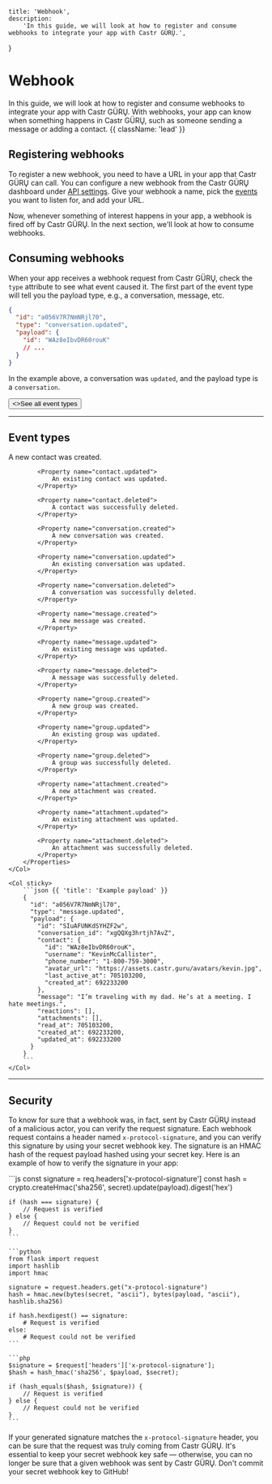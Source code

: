     title: 'Webhook',
    description:
        'In this guide, we will look at how to register and consume webhooks to integrate your app with Castr GÜRŲ.',
}

# Webhook

In this guide, we will look at how to register and consume webhooks to integrate your app with Castr GÜRŲ. With webhooks, your app can know when something happens in Castr GÜRŲ, such as someone sending a message or adding a contact. {{ className: 'lead' }}


## Registering webhooks

To register a new webhook, you need to have a URL in your app that Castr GÜRŲ can call. You can configure a new webhook from the Castr GÜRŲ dashboard under [API settings](#). Give your webhook a name, pick the [events](#event-types) you want to listen for, and add your URL.

Now, whenever something of interest happens in your app, a webhook is fired off by Castr GÜRŲ. In the next section, we'll look at how to consume webhooks.


## Consuming webhooks

When your app receives a webhook request from Castr GÜRŲ, check the `type` attribute to see what event caused it. The first part of the event type will tell you the payload type, e.g., a conversation, message, etc.

```json {{ title: 'Example webhook payload' }}
{
  "id": "a056V7R7NmNRjl70",
  "type": "conversation.updated",
  "payload": {
    "id": "WAz8eIbvDR60rouK"
    // ...
  }
}
```

In the example above, a conversation was `updated`, and the payload type is a `conversation`.

<div className="not-prose">
    <Button href="#event-types" variant="text" arrow="right">
        <>See all event types</>
    </Button>
</div>

---

## Event types

<Row>
    <Col>
        <Properties>
            <Property name="contact.created">
                A new contact was created.
            </Property>

            <Property name="contact.updated">
                An existing contact was updated.
            </Property>

            <Property name="contact.deleted">
                A contact was successfully deleted.
            </Property>

            <Property name="conversation.created">
                A new conversation was created.
            </Property>

            <Property name="conversation.updated">
                An existing conversation was updated.
            </Property>

            <Property name="conversation.deleted">
                A conversation was successfully deleted.
            </Property>

            <Property name="message.created">
                A new message was created.
            </Property>

            <Property name="message.updated">
                An existing message was updated.
            </Property>

            <Property name="message.deleted">
                A message was successfully deleted.
            </Property>

            <Property name="group.created">
                A new group was created.
            </Property>

            <Property name="group.updated">
                An existing group was updated.
            </Property>

            <Property name="group.deleted">
                A group was successfully deleted.
            </Property>

            <Property name="attachment.created">
                A new attachment was created.
            </Property>

            <Property name="attachment.updated">
                An existing attachment was updated.
            </Property>

            <Property name="attachment.deleted">
                An attachment was successfully deleted.
            </Property>
        </Properties>
    </Col>

    <Col sticky>
        ```json {{ 'title': 'Example payload' }}
        {
          "id": "a056V7R7NmNRjl70",
          "type": "message.updated",
          "payload": {
            "id": "SIuAFUNKdSYHZF2w",
            "conversation_id": "xgQQXg3hrtjh7AvZ",
            "contact": {
              "id": "WAz8eIbvDR60rouK",
              "username": "KevinMcCallister",
              "phone_number": "1-800-759-3000",
              "avatar_url": "https://assets.castr.guru/avatars/kevin.jpg",
              "last_active_at": 705103200,
              "created_at": 692233200
            },
            "message": "I’m traveling with my dad. He’s at a meeting. I hate meetings.",
            "reactions": [],
            "attachments": [],
            "read_at": 705103200,
            "created_at": 692233200,
            "updated_at": 692233200
          }
        }
        ```
    </Col>
</Row>

---

## Security

To know for sure that a webhook was, in fact, sent by Castr GÜRŲ instead of a malicious actor, you can verify the request signature. Each webhook request contains a header named `x-protocol-signature`, and you can verify this signature by using your secret webhook key. The signature is an HMAC hash of the request payload hashed using your secret key. Here is an example of how to verify the signature in your app:

<CodeGroup title="Verifying a request">
    ```js
    const signature = req.headers['x-protocol-signature']
    const hash = crypto.createHmac('sha256', secret).update(payload).digest('hex')

    if (hash === signature) {
        // Request is verified
    } else {
        // Request could not be verified
    }
    ```

    ```python
    from flask import request
    import hashlib
    import hmac

    signature = request.headers.get("x-protocol-signature")
    hash = hmac.new(bytes(secret, "ascii"), bytes(payload, "ascii"), hashlib.sha256)

    if hash.hexdigest() == signature:
        # Request is verified
    else:
        # Request could not be verified
    ```

    ```php
    $signature = $request['headers']['x-protocol-signature'];
    $hash = hash_hmac('sha256', $payload, $secret);

    if (hash_equals($hash, $signature)) {
        // Request is verified
    } else {
        // Request could not be verified
    }
    ```
</CodeGroup>

If your generated signature matches the `x-protocol-signature` header, you can be sure that the request was truly coming from Castr GÜRŲ. It's essential to keep your secret webhook key safe — otherwise, you can no longer be sure that a given webhook was sent by Castr GÜRŲ. Don't commit your secret webhook key to GitHub!
